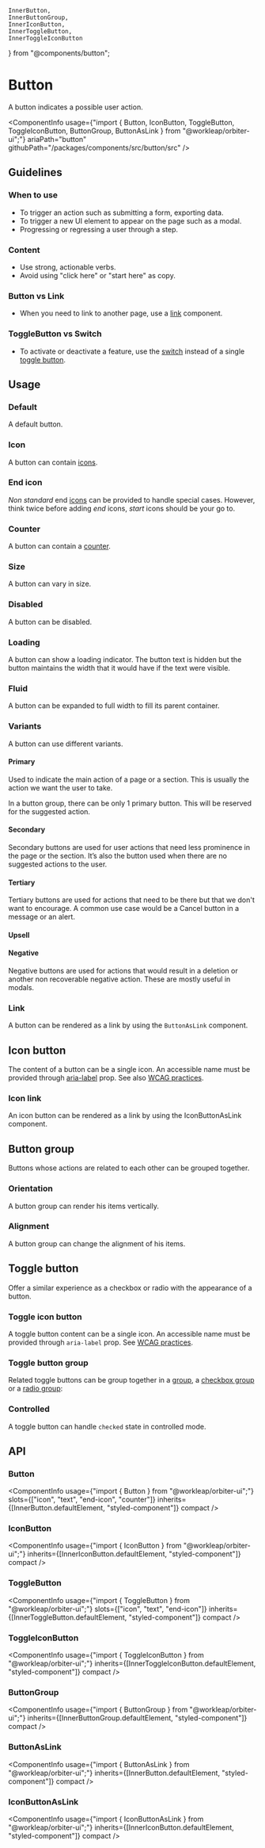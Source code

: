     InnerButton,
    InnerButtonGroup,
    InnerIconButton,
    InnerToggleButton,
    InnerToggleIconButton
} from "@components/button";

<Meta of={ButtonStories} />

# Button

<Tagline>A button indicates a possible user action.</Tagline>

<ComponentInfo
    usage={"import { Button, IconButton, ToggleButton, ToggleIconButton, ButtonGroup, ButtonAsLink } from \"@workleap/orbiter-ui\";"}
    ariaPath="button"
    githubPath="/packages/components/src/button/src"
/>

## Guidelines

### When to use

- To trigger an action such as submitting a form, exporting data.
- To trigger a new UI element to appear on the page such as a modal.
- Progressing or regressing a user through a step.

### Content

- Use strong, actionable verbs.
- Avoid using "click here" or "start here" as copy.

### Button vs Link

- When you need to link to another page, use a [link](?path=/docs/link--default-story) component.

### ToggleButton vs Switch

- To activate or deactivate a feature, use the [switch](?path=/docs/switch--default-story) instead of a single [toggle button](?path=/docs/button--default-story#toggle-button).

## Usage

### Default

A default button.

<Canvas of={ButtonStories.Default} />

### Icon

A button can contain [icons](?path=/docs/icon-gallery--page).

<Canvas of={ButtonStories.Icon} />

### End icon

*Non standard* end [icons](?path=/docs/icon-gallery--page) can be provided to handle special cases. However, think twice before adding *end* icons, *start* icons should be your go to.

<Canvas of={ButtonStories.EndIcon} />

### Counter

A button can contain a [counter](?path=/docs/counter--default-story).

<Canvas of={ButtonStories.CounterStory} />

### Size

A button can vary in size.

<Canvas of={ButtonStories.Size} />

### Disabled

A button can be disabled.

<Canvas of={ButtonStories.Disabled} />

### Loading

A button can show a loading indicator. The button text is hidden but the button maintains the width that it would have if the text were visible.

<Canvas of={ButtonStories.Loading} />

### Fluid

A button can be expanded to full width to fill its parent container.

<Canvas of={ButtonStories.Fluid} />

### Variants

A button can use different variants.

#### Primary

Used to indicate the main action of a page or a section. This is usually the action we want the user to take.

In a button group, there can be only 1 primary button. This will be reserved for the suggested action.

<Canvas of={ButtonStories.Primary} />

#### Secondary

Secondary buttons are used for user actions that need less prominence in the page or the section. It’s also the button used when there are no suggested actions to the user.

<Canvas of={ButtonStories.Secondary} />

#### Tertiary

Tertiary buttons are used for actions that need to be there but that we don't want to encourage. A common use case would be a Cancel button in a message or an alert.

<Canvas of={ButtonStories.Tertiary} />

#### Upsell

<Canvas of={ButtonStories.Upsell} />

#### Negative

Negative buttons are used for actions that would result in a deletion or another non recoverable negative action. These are mostly useful in modals.

<Canvas of={ButtonStories.Negative} />

### Link

A button can be rendered as a link by using the `ButtonAsLink` component.

<Canvas of={ButtonStories.AsAnchor} />

## Icon button

The content of a button can be a single icon. An accessible name must be provided through [aria-label](https://developer.mozilla.org/en-US/docs/Web/Accessibility/ARIA/Attributes/aria-label) prop. See also [WCAG practices](https://www.w3.org/TR/WCAG20-TECHS/ARIA6.html).

<Canvas of={ButtonStories.IconButtonStory} />

### Icon link

An icon button can be rendered as a link by using the IconButtonAsLink component.

<Canvas of={ButtonStories.IconLinkButton} />

## Button group

Buttons whose actions are related to each other can be grouped together.

<Canvas of={ButtonStories.ButtonGroupStory} />

### Orientation

A button group can render his items vertically.

<Canvas of={ButtonStories.ButtonGroupVertical} />

### Alignment

A button group can change the alignment of his items.

<Canvas of={ButtonStories.ButtonGroupAlignment} />

## Toggle button

Offer a similar experience as a checkbox or radio with the appearance of a button.

<Canvas of={ButtonStories.ToggleButtonStory} />

### Toggle icon button

A toggle button content can be a single icon. An accessible name must be provided through `aria-label` prop. See [WCAG practices](https://www.w3.org/TR/WCAG20-TECHS/ARIA6.html).

<Canvas of={ButtonStories.ToggleIconButtonStory} />

### Toggle button group

Related toggle buttons can be group together in a [group](#button-group), a [checkbox group](?path=/docs/checkbox--default-story) or a [radio group](?path=/docs/radio-group--default-story):

<Canvas of={ButtonStories.ToggleButtonGroup} />

### Controlled

A toggle button can handle `checked` state in controlled mode.

<Canvas of={ButtonStories.Controlled} />

## API

### Button

<ComponentInfo
    usage={"import { Button } from \"@workleap/orbiter-ui\";"}
    slots={["icon", "text", "end-icon", "counter"]}
    inherits={[InnerButton.defaultElement, "styled-component"]}
    compact
/>

<ArgTypes of={InnerButton} sort="alpha" />

### IconButton

<ComponentInfo
    usage={"import { IconButton } from \"@workleap/orbiter-ui\";"}
    inherits={[InnerIconButton.defaultElement, "styled-component"]}
    compact
/>

<ArgTypes of={InnerIconButton} sort="alpha" />

### ToggleButton

<ComponentInfo
    usage={"import { ToggleButton } from \"@workleap/orbiter-ui\";"}
    slots={["icon", "text", "end-icon"]}
    inherits={[InnerToggleButton.defaultElement, "styled-component"]}
    compact
/>

<ArgTypes of={InnerToggleButton} sort="alpha" />

### ToggleIconButton

<ComponentInfo
    usage={"import { ToggleIconButton } from \"@workleap/orbiter-ui\";"}
    inherits={[InnerToggleIconButton.defaultElement, "styled-component"]}
    compact
/>

<ArgTypes of={InnerToggleIconButton} sort="alpha" />

### ButtonGroup

<ComponentInfo
    usage={"import { ButtonGroup } from \"@workleap/orbiter-ui\";"}
    inherits={[InnerButtonGroup.defaultElement, "styled-component"]}
    compact
/>

<ArgTypes of={InnerButtonGroup} sort="alpha" />

### ButtonAsLink

<ComponentInfo
    usage={"import { ButtonAsLink } from \"@workleap/orbiter-ui\";"}
    inherits={[InnerButton.defaultElement, "styled-component"]}
    compact
/>

<ArgTypes of={InnerButton} sort="alpha" />

### IconButtonAsLink

<ComponentInfo
    usage={"import { IconButtonAsLink } from \"@workleap/orbiter-ui\";"}
    inherits={[InnerIconButton.defaultElement, "styled-component"]}
    compact
/>

<ArgTypes of={InnerIconButton} sort="alpha" />
